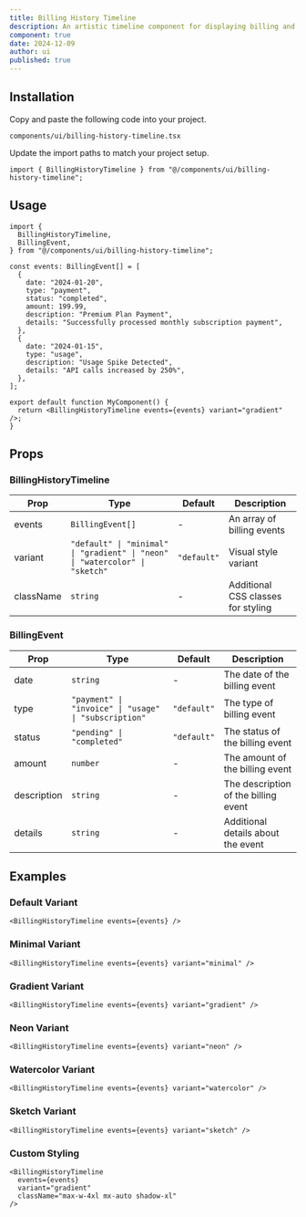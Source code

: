 ```yaml
---
title: Billing History Timeline
description: An artistic timeline component for displaying billing and payment history with various visual styles.
component: true
date: 2024-12-09
author: ui
published: true
---
```


<ComponentPreview name="billing-history-timeline-demo" />

## Installation

<Steps>

<Step>Copy and paste the following code into your project.</Step>

`components/ui/billing-history-timeline.tsx`

<ComponentSource name="billing-history-timeline" />

<Step>Update the import paths to match your project setup.</Step>

```tsx
import { BillingHistoryTimeline } from "@/components/ui/billing-history-timeline";
```

</Steps>

## Usage

```tsx
import {
  BillingHistoryTimeline,
  BillingEvent,
} from "@/components/ui/billing-history-timeline";

const events: BillingEvent[] = [
  {
    date: "2024-01-20",
    type: "payment",
    status: "completed",
    amount: 199.99,
    description: "Premium Plan Payment",
    details: "Successfully processed monthly subscription payment",
  },
  {
    date: "2024-01-15",
    type: "usage",
    description: "Usage Spike Detected",
    details: "API calls increased by 250%",
  },
];

export default function MyComponent() {
  return <BillingHistoryTimeline events={events} variant="gradient" />;
}
```

## Props

### BillingHistoryTimeline

| Prop      | Type                                                                         | Default     | Description                        |
| --------- | ---------------------------------------------------------------------------- | ----------- | ---------------------------------- |
| events    | `BillingEvent[]`                                                             | -           | An array of billing events         |
| variant   | `"default" \| "minimal" \| "gradient" \| "neon" \| "watercolor" \| "sketch"` | `"default"` | Visual style variant               |
| className | `string`                                                                     | -           | Additional CSS classes for styling |

### BillingEvent

| Prop        | Type                                                  | Default     | Description                          |
| ----------- | ----------------------------------------------------- | ----------- | ------------------------------------ |
| date        | `string`                                              | -           | The date of the billing event        |
| type        | `"payment" \| "invoice" \| "usage" \| "subscription"` | `"default"` | The type of billing event            |
| status      | `"pending" \| "completed"`                            | `"default"` | The status of the billing event      |
| amount      | `number`                                              | -           | The amount of the billing event      |
| description | `string`                                              | -           | The description of the billing event |
| details     | `string`                                              | -           | Additional details about the event   |

## Examples

### Default Variant

```tsx
<BillingHistoryTimeline events={events} />
```

### Minimal Variant

```tsx
<BillingHistoryTimeline events={events} variant="minimal" />
```

### Gradient Variant

```tsx
<BillingHistoryTimeline events={events} variant="gradient" />
```

### Neon Variant

```tsx
<BillingHistoryTimeline events={events} variant="neon" />
```

### Watercolor Variant

```tsx
<BillingHistoryTimeline events={events} variant="watercolor" />
```

### Sketch Variant

```tsx
<BillingHistoryTimeline events={events} variant="sketch" />
```

### Custom Styling

```tsx
<BillingHistoryTimeline
  events={events}
  variant="gradient"
  className="max-w-4xl mx-auto shadow-xl"
/>
```
